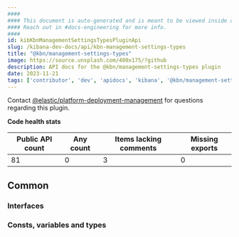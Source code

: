 ```yaml
---
####
#### This document is auto-generated and is meant to be viewed inside our experimental, new docs system.
#### Reach out in #docs-engineering for more info.
####
id: kibKbnManagementSettingsTypesPluginApi
slug: /kibana-dev-docs/api/kbn-management-settings-types
title: "@kbn/management-settings-types"
image: https://source.unsplash.com/400x175/?github
description: API docs for the @kbn/management-settings-types plugin
date: 2023-11-21
tags: ['contributor', 'dev', 'apidocs', 'kibana', '@kbn/management-settings-types']
---
```




Contact [@elastic/platform-deployment-management](https://github.com/orgs/elastic/teams/platform-deployment-management) for questions regarding this plugin.

**Code health stats**

| Public API count  | Any count | Items lacking comments | Missing exports |
|-------------------|-----------|------------------------|-----------------|
| 81 | 0 | 3 | 0 |

## Common

### Interfaces
<DocDefinitionList data={kbnManagementSettingsTypesObj.common.interfaces}/>

### Consts, variables and types
<DocDefinitionList data={kbnManagementSettingsTypesObj.common.misc}/>

